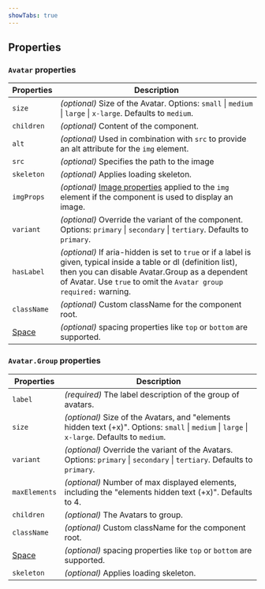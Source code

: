 ```yaml
---
showTabs: true
---
```


## Properties

### `Avatar` properties

| Properties                                  | Description                                                                                                                                                                                                                               |
| ------------------------------------------- | ----------------------------------------------------------------------------------------------------------------------------------------------------------------------------------------------------------------------------------------- |
| `size`                                      | _(optional)_ Size of the Avatar. Options: `small` \| `medium` \| `large` \| `x-large`. Defaults to `medium`.                                                                                                                              |
| `children`                                  | _(optional)_ Content of the component.                                                                                                                                                                                                    |
| `alt`                                       | _(optional)_ Used in combination with `src` to provide an alt attribute for the `img` element.                                                                                                                                            |
| `src`                                       | _(optional)_ Specifies the path to the image                                                                                                                                                                                              |
| `skeleton`                                  | _(optional)_ Applies loading skeleton.                                                                                                                                                                                                    |
| `imgProps`                                  | _(optional)_ [Image properties](/uilib/elements/image) applied to the `img` element if the component is used to display an image.                                                                                                         |
| `variant`                                   | _(optional)_ Override the variant of the component. Options: `primary` \| `secondary` \| `tertiary`. Defaults to `primary`.                                                                                                               |
| `hasLabel`                                  | _(optional)_ If aria-hidden is set to `true` or if a label is given, typical inside a table or dl (definition list), then you can disable Avatar.Group as a dependent of Avatar. Use `true` to omit the `Avatar group required:` warning. |
| `className`                                 | _(optional)_ Custom className for the component root.                                                                                                                                                                                     |
| [Space](/uilib/components/space/properties) | _(optional)_ spacing properties like `top` or `bottom` are supported.                                                                                                                                                                     |

### `Avatar.Group` properties

| Properties                                  | Description                                                                                                                                    |
| ------------------------------------------- | ---------------------------------------------------------------------------------------------------------------------------------------------- |
| `label`                                     | _(required)_ The label description of the group of avatars.                                                                                    |
| `size`                                      | _(optional)_ Size of the Avatars, and "elements hidden text (+x)". Options: `small` \| `medium` \| `large` \| `x-large`. Defaults to `medium`. |
| `variant`                                   | _(optional)_ Override the variant of the Avatars. Options: `primary` \| `secondary` \| `tertiary`. Defaults to `primary`.                      |
| `maxElements`                               | _(optional)_ Number of max displayed elements, including the "elements hidden text (+x)". Defaults to 4.                                       |
| `children`                                  | _(optional)_ The Avatars to group.                                                                                                             |
| `className`                                 | _(optional)_ Custom className for the component root.                                                                                          |
| [Space](/uilib/components/space/properties) | _(optional)_ spacing properties like `top` or `bottom` are supported.                                                                          |
| `skeleton`                                  | _(optional)_ Applies loading skeleton.                                                                                                         |
